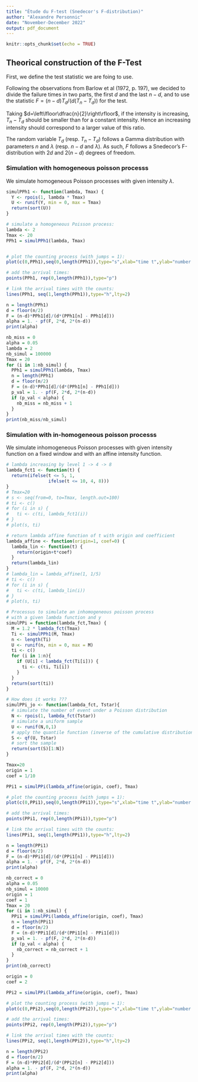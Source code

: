 ```yaml
---
title: "Étude du F-test (Snedecor's F-distribution)"
author: "Alexandre Personnic"
date: "November-December 2022"
output: pdf_document
---
```


```r
knitr::opts_chunk$set(echo = TRUE)
```


## Theorical construction of the F-Test

First, we define the test statistic we are foing to use. 

Following the observations from Barlow et al (1972, p. 197), we decided to
divide the failure times in two parts, the first $d$ and the last $n-d$, and to
use the statistic $F=(n-d)T_d/(d(T_n-T_d))$ for the test.

Taking $d=\left\lfloor\dfrac{n}{2}\right\rfloor$, if the intensity is
increasing, $T_n - T_d$ should be smaller than for a constant intensity.
Hence an increasing intensity should correspond to a larger value of this ratio.

The random variable $T_d$ (resp. $T_n-T_d$) follows a Gamma distribution with parameters $n$
and $\lambda$ (resp. $n-d$ and $\lambda$). As such, $F$ follows a Snedecor's F-distribution
with $2d$ and $2(n-d)$ degrees of freedom.

### Simulation with homogeneous poisson processs

We simulate homogeneous Poisson processes with given intensity $\lambda$. 

```r
simulPPh1 <- function(lambda, Tmax) {
  Y <- rpois(1, lambda * Tmax)
  U <- runif(Y, min = 0, max = Tmax)
  return(sort(U))
}
```

```r
# simulate a homogeneous Poisson process:
lambda <- 2
Tmax <- 20
PPh1 = simulPPh1(lambda, Tmax)


# plot the counting process (with jumps = 1): 
plot(c(0,PPh1),seq(0,length(PPh1)),type="s",xlab="time t",ylab="number of events by time t")

# add the arrival times: 
points(PPh1, rep(0,length(PPh1)),type="p")

# link the arrival times with the counts:
lines(PPh1, seq(1,length(PPh1)),type="h",lty=2)
```

```r
n = length(PPh1)
d = floor(n/2)
F = (n-d)*PPh1[d]/(d*(PPh1[n] - PPh1[d]))
alpha = 1. - pf(F, 2*d, 2*(n-d))
print(alpha)
```

```r
nb_miss = 0
alpha = 0.05
lambda = 2
nb_simul = 100000
Tmax = 20
for (i in 1:nb_simul) {
  PPh1 = simulPPh1(lambda, Tmax)
  n = length(PPh1)
  d = floor(n/2)
  F = (n-d)*PPh1[d]/(d*(PPh1[n] - PPh1[d]))
  p_val = 1. - pf(F, 2*d, 2*(n-d))
  if (p_val < alpha) {
    nb_miss = nb_miss + 1
  }
}
print(nb_miss/nb_simul)
```

### Simulation with in-homogeneous poisson processs

We simulate inhomogeneous Poisson processes with given intensity function on a fixed window and 
with an affine intensity function. 

```r
# lambda increasing by level 1 -> 4 -> 8
lambda_fct1 <- function(t) {
  return(ifelse(t <= 5, 1, 
                ifelse(t <= 10, 4, 8)))
}
# Tmax=20
# s <- seq(from=0, to=Tmax, length.out=100)
# ti <- c()
# for (i in s) {
#   ti <- c(ti, lambda_fct1(i))
# }
# plot(s, ti)
```

```r
# return lambda affine function of t with origin and coefficient
lambda_affine <- function(origin=1, coef=0) {
  lambda_lin <- function(t) {
    return(origin+t*coef)
  }
  return(lambda_lin)
}
# lambda_lin = lambda_affine(1, 1/5)
# ti <- c()
# for (i in s) {
#   ti <- c(ti, lambda_lin(i))
# }
# plot(s, ti)
```

```r
# Processus to simulate an inhomogeneous poisson process
# with a given lambda function and y
simulPPi = function(lambda_fct,Tmax) {
  M = 1.2 * lambda_fct(Tmax)
  Ti <- simulPPh1(M, Tmax)
  n <- length(Ti)
  U <- runif(n, min = 0, max = M)
  ti <- c()
  for (i in 1:n){
    if (U[i] < lambda_fct(Ti[i])) {
      ti <- c(ti, Ti[i])
    }
  }
  return(sort(ti))
}
```

```r
# How does it works ???
simulPPi_jo <- function(lambda_fct, Tstar){
  # simulate the number of event under a Poisson distribution
  N <- rpois(1, lambda_fct(Tstar))
  # simulate a uniform sample
  U <- runif(N,0,1)
  # apply the quantile function (inverse of the cumulative distribution function)
  S <- qf(U, Tstar)
  # sort the sample
  return(sort(S)[1:N])
}
```


```r
Tmax=20
origin = 1
coef = 1/10

PPi1 = simulPPi(lambda_affine(origin, coef), Tmax)

# plot the counting process (with jumps = 1): 
plot(c(0,PPi1),seq(0,length(PPi1)),type="s",xlab="time t",ylab="number of events by time t")

# add the arrival times: 
points(PPi1, rep(0,length(PPi1)),type="p")

# link the arrival times with the counts:
lines(PPi1, seq(1,length(PPi1)),type="h",lty=2)
```

```r
n = length(PPi1)
d = floor(n/2)
F = (n-d)*PPi1[d]/(d*(PPi1[n] - PPi1[d]))
alpha = 1. - pf(F, 2*d, 2*(n-d))
print(alpha)
```

```r
nb_correct = 0
alpha = 0.05
nb_simul = 10000
origin = 1
coef = 1
Tmax = 20
for (i in 1:nb_simul) {
  PPi1 = simulPPi(lambda_affine(origin, coef), Tmax)
  n = length(PPi1)
  d = floor(n/2)
  F = (n-d)*PPi1[d]/(d*(PPi1[n] - PPi1[d]))
  p_val = 1. - pf(F, 2*d, 2*(n-d))
  if (p_val < alpha) {
    nb_correct = nb_correct + 1
  }
}
print(nb_correct)
```

```r
origin = 0
coef = 2

PPi2 = simulPPi(lambda_affine(origin, coef), Tmax)

# plot the counting process (with jumps = 1): 
plot(c(0,PPi2),seq(0,length(PPi2)),type="s",xlab="time t",ylab="number of events by time t")

# add the arrival times: 
points(PPi2, rep(0,length(PPi2)),type="p")

# link the arrival times with the counts:
lines(PPi2, seq(1,length(PPi2)),type="h",lty=2)
```

```r
n = length(PPi2)
d = floor(n/2)
F = (n-d)*PPi2[d]/(d*(PPi2[n] - PPi2[d]))
alpha = 1. - pf(F, 2*d, 2*(n-d))
print(alpha)
```



